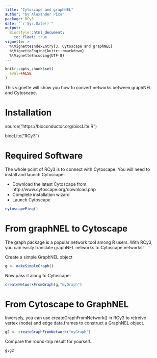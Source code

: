 ```yaml
---
title: "Cytoscape and graphNEL"
author: "by Alexander Pico"
package: RCy3
date: "`r Sys.Date()`"
output: 
  BiocStyle::html_document:
    toc_float: true
vignette: >
  %\VignetteIndexEntry{3. Cytoscape and graphNEL}
  %\VignetteEngine{knitr::rmarkdown}
  %\VignetteEncoding{UTF-8}
---
```

```r
knitr::opts_chunk$set(
  eval=FALSE
)
```

This vignette will show you how to convert networks between graphNEL and Cytoscape.

# Installation
source("https://bioconductor.org/biocLite.R")

biocLite("RCy3")

# Required Software
The whole point of RCy3 is to connect with Cytoscape. You will need to install and launch Cytoscape: 

* Download the latest Cytoscape from http://www.cytoscape.org/download.php
* Complete installation wizard
* Launch Cytoscape 

```r
cytoscapePing()
```

# From graphNEL to Cytoscape
The graph package is a popular network tool among R users. With RCy3, you can easily translate graphNEL networks to Cytoscape networks!

Create a simple GraphNEL object
```r
g <- makeSimpleGraph()
```

Now pass it along to Cytoscape:

```r
createNetworkFromGraph(g,"myGraph")
```
# From Cytoscape to GraphNEL 
Inversely, you can use createGraphFromNetwork() in RCy3 to retreive vertex (node) and edge data.frames to construct a GraphNEL object. 

```r
g2 <- createGraphFromNetwork("myGraph")
```

Compare the round-trip result for yourself...
```r
g;g2
```
